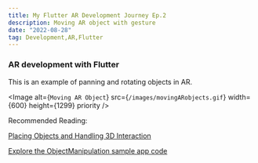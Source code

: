 ```yaml
---
title: My Flutter AR Development Journey Ep.2
description: Moving AR object with gesture
date: "2022-08-28"
tag: Development,AR,Flutter
---
```


### AR development with Flutter

This is an example of panning and rotating objects in AR.


<Image
  alt={`Moving AR Object`}
  src={`/images/movingARobjects.gif`}
  width={600}
  height={1299}
  priority
/>




Recommended Reading:

[Placing Objects and Handling 3D Interaction](https://developer.apple.com/documentation/arkit/environmental_analysis/placing_objects_and_handling_3d_interaction)

[Explore the ObjectManipulation sample app code](https://developers.google.com/ar/develop/unity/tutorials/object-manipulation-sample)

